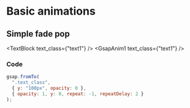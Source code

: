 
# Basic animations

## Simple fade pop

<TextBlock text_class={"text1"} />
<GsapAnim1 text_class={"text1"} />

### Code

```js filename="demo.js" copy
gsap.fromTo(
  ".text_class",
  { y: "100px", opacity: 0 },
  { opacity: 1, y: 0, repeat: -1, repeatDelay: 2 }
);
```
